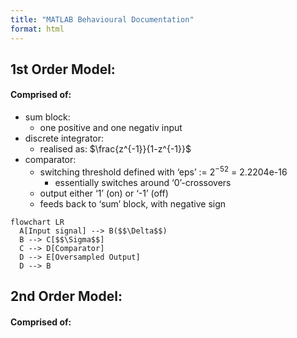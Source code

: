 ---
title: "MATLAB Behavioural Documentation"
format: html
---

## 1st Order Model:
#### Comprised of:

- sum block:
  - one positive and one negativ input
- discrete integrator:
  -  realised as: $\frac{z^{-1}}{1-z^{-1}}$
- comparator:
  - switching threshold defined with 'eps' := $2^{-52}$ = 2.2204e-16
    - essentially switches around '0'-crossovers   
  - output either '1' (on) or '-1' (off)
  - feeds back to 'sum' block, with negative sign 
  
```{mermaid}
flowchart LR
  A[Input signal] --> B($$\Delta$$) 
  B --> C[$$\Sigma$$] 
  C --> D[Comparator]
  D --> E[Oversampled Output]
  D --> B
```

## 2nd Order Model:
#### Comprised of:

